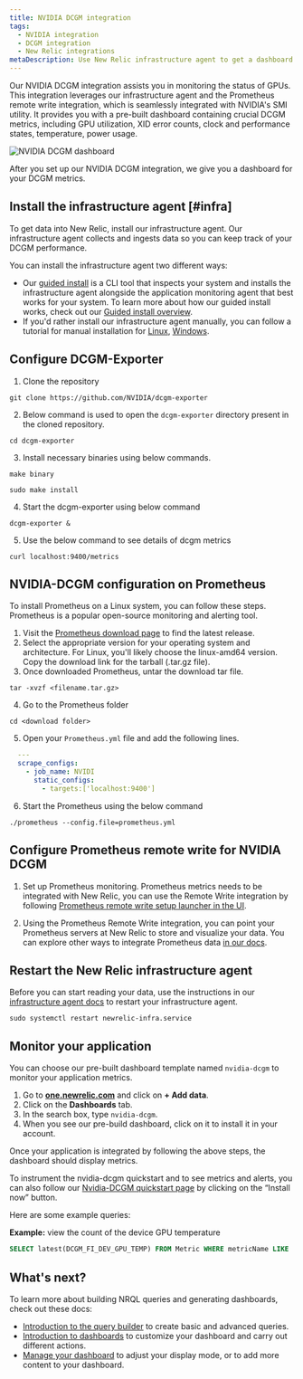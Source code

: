 ```yaml
---
title: NVIDIA DCGM integration
tags:
  - NVIDIA integration
  - DCGM integration
  - New Relic integrations
metaDescription: Use New Relic infrastructure agent to get a dashboard with DCGM metrics.
---
```


Our NVIDIA DCGM integration assists you in monitoring the status of GPUs. This integration leverages our infrastructure agent and the Prometheus remote write integration, which is seamlessly integrated with NVIDIA's SMI utility. It provides you with a pre-built dashboard containing crucial DCGM metrics, including GPU utilization, XID error counts, clock and performance states, temperature, power usage.

<img
    title="NVIDIA DCGM dashboard"
    alt="NVIDIA DCGM dashboard"
    src={infrastructureNVIDIADCGMDashboard}
/>

<figcaption>
After you set up our NVIDIA DCGM integration, we give you a dashboard for your DCGM metrics.
</figcaption>

## Install the infrastructure agent [#infra]

To get data into New Relic, install our infrastructure agent. Our infrastructure agent collects and ingests data so you can keep track of your DCGM performance.

You can install the infrastructure agent two different ways:

* Our [guided install](https://one.newrelic.com/nr1-core?state=4f81feab-35f7-e97e-9903-52510f8542bd) is a CLI tool that inspects your system and installs the infrastructure agent alongside the application monitoring agent that best works for your system. To learn more about how our guided install works, check out our [Guided install overview](/docs/infrastructure/host-integrations/installation/new-relic-guided-install-overview).
* If you'd rather install our infrastructure agent manually, you can follow a tutorial for manual installation for [Linux](/docs/infrastructure/install-infrastructure-agent/linux-installation/install-infrastructure-monitoring-agent-linux), [Windows](/docs/infrastructure/install-infrastructure-agent/windows-installation/install-infrastructure-monitoring-agent-windows/).

## Configure DCGM-Exporter
1. Clone the repository
```
git clone https://github.com/NVIDIA/dcgm-exporter
```
2. Below command is used to open the `dcgm-exporter` directory present in the cloned repository.
```
cd dcgm-exporter
```
3. Install necessary binaries using below commands.
```
make binary
```

```
sudo make install
```
4. Start the dcgm-exporter using below command
```
dcgm-exporter &
```
5. Use the below command to see details of dcgm metrics 
```
curl localhost:9400/metrics
```

## NVIDIA-DCGM configuration on Prometheus

To install Prometheus on a Linux system, you can follow these steps. Prometheus is a popular open-source monitoring and alerting tool.

1. Visit the [Prometheus download page](https://prometheus.io/download/) to find the latest release.
2. Select the appropriate version for your operating system and architecture. For Linux, you'll likely choose the linux-amd64 version. Copy the download link for the tarball (.tar.gz file).
3. Once downloaded Prometheus, untar the download tar file.
```shell
tar -xvzf <filename.tar.gz>
```
4. Go to the Prometheus folder
```shell
cd <download folder>
```
5. Open your `Prometheus.yml` file and add the following lines.
```yml
  ---
  scrape_configs:
    - job_name: NVIDI
      static_configs:
        - targets:['localhost:9400']
```
6. Start the Prometheus using the below command
```shell
./prometheus --config.file=prometheus.yml
```

## Configure Prometheus remote write for NVIDIA DCGM

1. Set up Prometheus monitoring. Prometheus metrics needs to be integrated with New Relic, you can use the Remote Write integration by following [Prometheus remote write setup launcher in the UI](https://one.newrelic.com/catalog-pack-details?state=04de330d-ad8b-b61c-68e2-ad852c2ca1d4).

2. Using the Prometheus Remote Write integration, you can point your Prometheus servers at New Relic to store and visualize your data. You can explore other ways to integrate Prometheus data [in our docs](https://docs.newrelic.com/docs/integrations/prometheus-integrations/get-started/send-prometheus-metric-data-new-relic/).


## Restart the New Relic infrastructure agent
Before you can start reading your data, use the instructions in our [infrastructure agent docs](/docs/infrastructure/install-infrastructure-agent/manage-your-agent/start-stop-restart-infrastructure-agent/) to restart your infrastructure agent.

```shell
sudo systemctl restart newrelic-infra.service
```
## Monitor your application

You can choose our pre-built dashboard template named `nvidia-dcgm` to monitor your application metrics.

1. Go to **[one.newrelic.com](https://one.newrelic.com/)** and click on **+ Add data**.
2.  Click on the **Dashboards** tab.
3.  In the search box, type `nvidia-dcgm`.
4.  When you see our pre-build dashboard, click on it to install it in your account.

Once your application is integrated by following the above steps, the dashboard should display metrics.

To instrument the nvidia-dcgm quickstart and to see metrics and alerts, you can also follow our [Nvidia-DCGM quickstart page](https://newrelic.com/instant-observability/nvidia-dcgm) by clicking on the “Install now” button.

Here are some example queries:

**Example:** view the count of the device GPU temperature

```sql
SELECT latest(DCGM_FI_DEV_GPU_TEMP) FROM Metric WHERE metricName LIKE 'DCGM_FI_DEV_GPU_TEMP' TIMESERIES
```

## What's next?

To learn more about building NRQL queries and generating dashboards, check out these docs:

* [Introduction to the query builder](/docs/query-your-data/explore-query-data/query-builder/introduction-query-builder) to create basic and advanced queries.
* [Introduction to dashboards](/docs/query-your-data/explore-query-data/dashboards/introduction-dashboards) to customize your dashboard and carry out different actions.
* [Manage your dashboard](/docs/query-your-data/explore-query-data/dashboards/manage-your-dashboard) to adjust your <InlinePopover type="dashboards" /> display mode, or to add more content to your dashboard.
